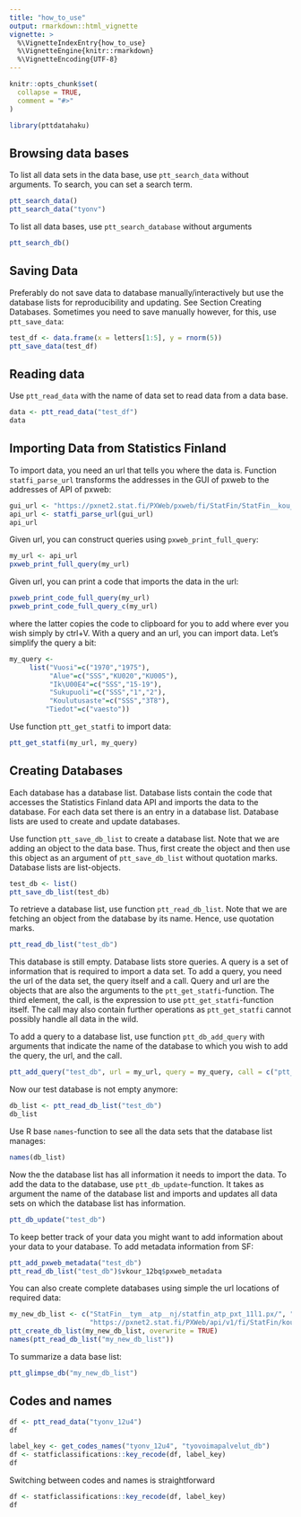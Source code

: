 ```yaml
---
title: "how_to_use"
output: rmarkdown::html_vignette
vignette: >
  %\VignetteIndexEntry{how_to_use}
  %\VignetteEngine{knitr::rmarkdown}
  %\VignetteEncoding{UTF-8}
---
```


```r
knitr::opts_chunk$set(
  collapse = TRUE,
  comment = "#>"
)
```

```r
library(pttdatahaku)
```

## Browsing data bases

To list all data sets in the data base, use `ptt_search_data` without arguments. To search, you can set a search term.

```r
ptt_search_data()
ptt_search_data("tyonv")
```

To list all data bases, use `ptt_search_database` without arguments

```r
ptt_search_db()
```

## Saving Data

Preferably do not save data to database manually/interactively but use the database lists for reproducibility and updating. See Section Creating Databases. Sometimes you need to save manually however, for this, use `ptt_save_data`:

```r
test_df <- data.frame(x = letters[1:5], y = rnorm(5))
ptt_save_data(test_df)
```

## Reading data

Use `ptt_read_data` with the name of data set to read data from a data base. 

```r
data <- ptt_read_data("test_df")
data
```

## Importing Data from Statistics Finland

To import data, you need an url that tells you where the data is. Function `statfi_parse_url` transforms the addresses in the GUI of pxweb to the addresses of API of pxweb:

```r
gui_url <- "https://pxnet2.stat.fi/PXWeb/pxweb/fi/StatFin/StatFin__kou__vkour/statfin_vkour_pxt_12bq.px/"
api_url <- statfi_parse_url(gui_url)
api_url
```

Given url, you can construct queries using `pxweb_print_full_query`:

```r
my_url <- api_url
pxweb_print_full_query(my_url)
```

Given url, you can print a code that imports the data in the url:

```r
pxweb_print_code_full_query(my_url)
pxweb_print_code_full_query_c(my_url)
```

where the latter copies the code to clipboard for you to add where ever you wish simply by ctrl+V. With a query and an url, you can import data. Let's simplify the query a bit:

```r
my_query <-
     list("Vuosi"=c("1970","1975"),
          "Alue"=c("SSS","KU020","KU005"),
          "Ik\U00E4"=c("SSS","15-19"),
          "Sukupuoli"=c("SSS","1","2"),
          "Koulutusaste"=c("SSS","3T8"),
         "Tiedot"=c("vaesto"))
```

Use function `ptt_get_statfi` to import data:

```r
ptt_get_statfi(my_url, my_query)
```

## Creating Databases

Each database has a database list. Database lists contain the code that accesses the Statistics Finland data API and imports the data to the database. For each data set there is an entry in a database list. Database lists are used to create and update databases. 

Use function `ptt_save_db_list` to create a database list. Note that we are adding an object to the data base. Thus, first create the object and then use this object as an argument of `ptt_save_db_list` without quotation marks. Database lists are list-objects.

```r
test_db <- list()
ptt_save_db_list(test_db)
```

To retrieve a database list, use function `ptt_read_db_list`. Note that we are fetching an object from the database by its name. Hence, use quotation marks.

```r
ptt_read_db_list("test_db")
```

This database is still empty. Database lists store queries. A query is a set of information that is required to import a data set. To add a query, you need the url of the data set, the query itself and a call. Query and url are the objects that are also the arguments to the `ptt_get_statfi`-function. The third element, the call, is the expression to use `ptt_get_statfi`-function itself. The call may also contain further operations as `ptt_get_statfi` cannot possibly handle all data in the wild.

To add a query to a database list, use function `ptt_db_add_query` with arguments that indicate the name of the database to which you wish to add the query, the url, and the call.

```r
ptt_add_query("test_db", url = my_url, query = my_query, call = c("ptt_get_statfi(url, query)"))
```

Now our test database is not empty anymore:

```r
db_list <- ptt_read_db_list("test_db")
db_list
```

Use R base `names`-function to see all the data sets that the database list manages:

```r
names(db_list)
```


Now the the database list has all information it needs to import the data. To add the data to the database, use `ptt_db_update`-function. It takes as argument the name of the database list and imports and updates all data sets on which the database list has information.

```r
ptt_db_update("test_db")
```

To keep better track of your data you might want to add information about your data to your database. To add metadata information from SF:

```r
ptt_add_pxweb_metadata("test_db")
ptt_read_db_list("test_db")$vkour_12bq$pxweb_metadata

```

You can also create complete databases using simple the url locations of required data: 

```r

my_new_db_list <- c("StatFin__tym__atp__nj/statfin_atp_pxt_11l1.px/", "StatFin__tym__atp__nj/statfin_atp_pxt_11my.px/",
                    "https://pxnet2.stat.fi/PXWeb/api/v1/fi/StatFin/kou/vkour/statfin_vkour_pxt_12bq.px")
ptt_create_db_list(my_new_db_list, overwrite = TRUE)
names(ptt_read_db_list("my_new_db_list"))
```

To summarize a data base list:

```r
ptt_glimpse_db("my_new_db_list")

```

## Codes and names

```r
df <- ptt_read_data("tyonv_12u4")
df
```

```r
label_key <- get_codes_names("tyonv_12u4", "tyovoimapalvelut_db")
df <- statficlassifications::key_recode(df, label_key)
df
```

Switching between codes and names is straightforward

```r
df <- statficlassifications::key_recode(df, label_key)
df
```


